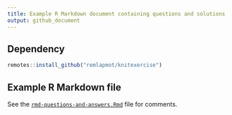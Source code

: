 ```yaml
---
title: Example R Markdown document containing questions and solutions
output: github_document
---
```


## Dependency

```r
remotes::install_github("remlapmot/knitexercise")
```

## Example R Markdown file
See the [`rmd-questions-and-answers.Rmd`](./rmd-questions-and-answers.Rmd) file for comments.